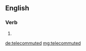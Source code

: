 ==English==

===Verb===
{{head|en}}

# {{en-past of|telecommute}}

[[de:telecommuted]]
[[mg:telecommuted]]